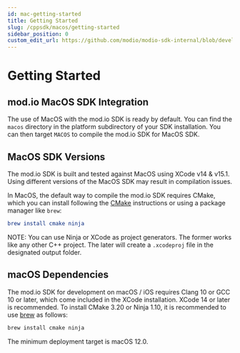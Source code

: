 ```yaml
---
id: mac-getting-started
title: Getting Started
slug: /cppsdk/macos/getting-started
sidebar_position: 0
custom_edit_url: https://github.com/modio/modio-sdk-internal/blob/develop/platform/macos/doc/getting-started.mdx
---
```


# Getting Started

## mod.io MacOS SDK Integration

The use of MacOS with the mod.io SDK is ready by default. You can find the `macos` directory in the platform subdirectory of your SDK installation.
You can then target `MACOS` to compile the mod.io SDK for MacOS SDK.

## MacOS SDK Versions

The mod.io SDK is built and tested against MacOS using XCode v14 & v15.1. Using different versions of the MacOS SDK may result in compilation issues.

In MacOS, the default way to compile the mod.io SDK requires CMake, which you can install following the [CMake](https://cmake.org/download/) instructions or using a package manager like `brew`:

```cmake
brew install cmake ninja
```

NOTE: You can use Ninja or XCode as project generators. The former works like any other C++ project. The later will create a `.xcodeproj` file in the designated output folder.


## macOS Dependencies

The mod.io SDK for development on macOS / iOS requires Clang 10 or GCC 10 or later, which come included in the XCode installation. XCode 14 or later is recommended. To install CMake 3.20 or Ninja 1.10, it is recommended to use [brew](https://brew.sh) as follows:

```bash
brew install cmake ninja
```

The minimum deployment target is macOS 12.0. 